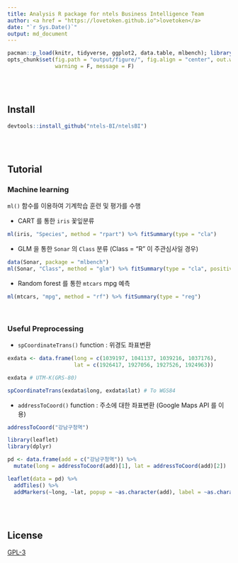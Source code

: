 ```yaml
---
title: Analysis R package for ntels Business Intelligence Team
author: <a href = "https://lovetoken.github.io">lovetoken</a>
date: "`r Sys.Date()`"
output: md_document
---
```


```r
pacman::p_load(knitr, tidyverse, ggplot2, data.table, mlbench); library(ntelsBI)
opts_chunk$set(fig.path = "output/figure/", fig.align = "center", out.width = "80%", 
               warning = F, message = F)
```

<br><br>

## Install

```r
devtools::install_github("ntels-BI/ntelsBI")
```

<br><br>

## Tutorial

### Machine learning

`ml()` 함수를 이용하여 기계학습 훈련 및 평가를 수행

* CART 를 통한 `iris` 꽃잎분류

```r
ml(iris, "Species", method = "rpart") %>% fitSummary(type = "cla")
```

* GLM 을 통한 `Sonar` 의 `Class` 분류 (Class = "R" 이 주관심사일 경우)

```r
data(Sonar, package = "mlbench")
ml(Sonar, "Class", method = "glm") %>% fitSummary(type = "cla", positive = "R")
```

* Random forest 를 통한 `mtcars` mpg 예측

```r
ml(mtcars, "mpg", method = "rf") %>% fitSummary(type = "reg")
```

<br>

### Useful Preprocessing

* `spCoordinateTrans()` function : 위경도 좌표변환

```r
exdata <- data.frame(long = c(1039197, 1041137, 1039216, 1037176), 
                     lat = c(1926417, 1927056, 1927526, 1924963))

exdata # UTM-K(GRS-80)

spCoordinateTrans(exdata$long, exdata$lat) # To WGS84
```

* `addressToCoord()` function : 주소에 대한 좌표변환 (Google Maps API 를 이용)

```r
addressToCoord("강남구청역")
```

```r
library(leaflet)
library(dplyr)

pd <- data.frame(add = c("강남구청역")) %>%
  mutate(long = addressToCoord(add)[1], lat = addressToCoord(add)[2])

leaflet(data = pd) %>% 
  addTiles() %>%
  addMarkers(~long, ~lat, popup = ~as.character(add), label = ~as.character(add))
```

<br><br>

## License

[GPL-3](https://www.gnu.org/licenses/gpl-3.0.en.html)
